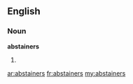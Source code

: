 ==English==

===Noun===
'''abstainers'''

# {{plural of|[[abstainer]]}}

[[ar:abstainers]]
[[fr:abstainers]]
[[my:abstainers]]